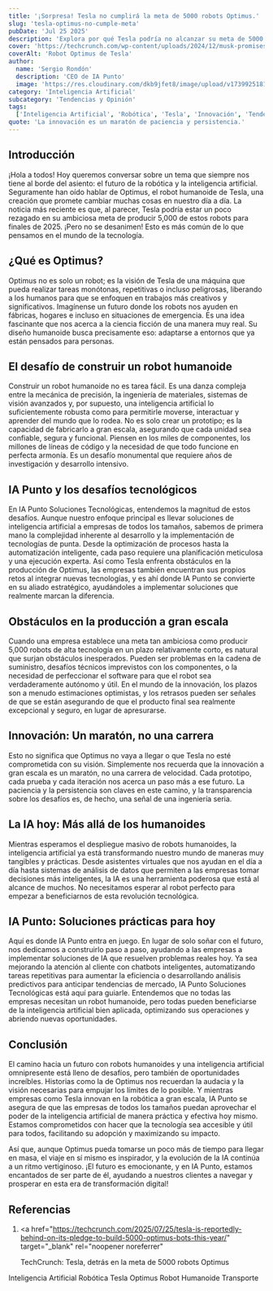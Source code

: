 ```yaml
---
title: '¡Sorpresa! Tesla no cumplirá la meta de 5000 robots Optimus.'
slug: 'tesla-optimus-no-cumple-meta'
pubDate: 'Jul 25 2025'
description: 'Explora por qué Tesla podría no alcanzar su meta de 5000 robots Optimus para 2025 y cómo los desafíos en robótica e IA impactan la innovación a gran escala. Descubre cómo IA Punto ayuda a las empresas a implementar soluciones tecnológicas prácticas hoy.'
cover: 'https://techcrunch.com/wp-content/uploads/2024/12/musk-promises-2024.jpg?resize=1536,1024'
coverAlt: 'Robot Optimus de Tesla'
author:
  name: 'Sergio Rondón'
  description: 'CEO de IA Punto'
  image: 'https://res.cloudinary.com/dkb9jfet8/image/upload/v1739925181/sergio_gdcaeh.png'
category: 'Inteligencia Artificial'
subcategory: 'Tendencias y Opinión'
tags:
  ['Inteligencia Artificial', 'Robótica', 'Tesla', 'Innovación', 'Tendencias']
quote: 'La innovación es un maratón de paciencia y persistencia.'
---
```


<h2 id="introduccion">Introducción</h2>

¡Hola a todos! Hoy queremos conversar sobre un tema que siempre nos tiene al borde del asiento: el futuro de la robótica y la inteligencia artificial. Seguramente han oído hablar de Optimus, el robot humanoide de Tesla, una creación que promete cambiar muchas cosas en nuestro día a día. La noticia más reciente es que, al parecer, Tesla podría estar un poco rezagado en su ambiciosa meta de producir 5,000 de estos robots para finales de 2025. ¡Pero no se desanimen! Esto es más común de lo que pensamos en el mundo de la tecnología.

<h2 id="que-es-optimus">¿Qué es Optimus?</h2>

Optimus no es solo un robot; es la visión de Tesla de una máquina que pueda realizar tareas monótonas, repetitivas o incluso peligrosas, liberando a los humanos para que se enfoquen en trabajos más creativos y significativos. Imagínense un futuro donde los robots nos ayuden en fábricas, hogares e incluso en situaciones de emergencia. Es una idea fascinante que nos acerca a la ciencia ficción de una manera muy real. Su diseño humanoide busca precisamente eso: adaptarse a entornos que ya están pensados para personas.

<h2 id="el-desafio-de-construir-un-robot-humanoide">
  El desafío de construir un robot humanoide
</h2>

Construir un robot humanoide no es tarea fácil. Es una danza compleja entre la mecánica de precisión, la ingeniería de materiales, sistemas de visión avanzados y, por supuesto, una inteligencia artificial lo suficientemente robusta como para permitirle moverse, interactuar y aprender del mundo que lo rodea. No es solo crear un prototipo; es la capacidad de fabricarlo a gran escala, asegurando que cada unidad sea confiable, segura y funcional. Piensen en los miles de componentes, los millones de líneas de código y la necesidad de que todo funcione en perfecta armonía. Es un desafío monumental que requiere años de investigación y desarrollo intensivo.

<h2 id="ia-punto-y-los-desafios-tecnologicos">
  IA Punto y los desafíos tecnológicos
</h2>

En IA Punto Soluciones Tecnológicas, entendemos la magnitud de estos desafíos. Aunque nuestro enfoque principal es llevar soluciones de inteligencia artificial a empresas de todos los tamaños, sabemos de primera mano la complejidad inherente al desarrollo y la implementación de tecnologías de punta. Desde la optimización de procesos hasta la automatización inteligente, cada paso requiere una planificación meticulosa y una ejecución experta. Así como Tesla enfrenta obstáculos en la producción de Optimus, las empresas también encuentran sus propios retos al integrar nuevas tecnologías, y es ahí donde IA Punto se convierte en su aliado estratégico, ayudándoles a implementar soluciones que realmente marcan la diferencia.

<h2 id="obstaculos-en-la-produccion-a-gran-escala">
  Obstáculos en la producción a gran escala
</h2>

Cuando una empresa establece una meta tan ambiciosa como producir 5,000 robots de alta tecnología en un plazo relativamente corto, es natural que surjan obstáculos inesperados. Pueden ser problemas en la cadena de suministro, desafíos técnicos imprevistos con los componentes, o la necesidad de perfeccionar el software para que el robot sea verdaderamente autónomo y útil. En el mundo de la innovación, los plazos son a menudo estimaciones optimistas, y los retrasos pueden ser señales de que se están asegurando de que el producto final sea realmente excepcional y seguro, en lugar de apresurarse.

<h2 id="innovacion-un-maraton-no-una-carrera">
  Innovación: Un maratón, no una carrera
</h2>

Esto no significa que Optimus no vaya a llegar o que Tesla no esté comprometida con su visión. Simplemente nos recuerda que la innovación a gran escala es un maratón, no una carrera de velocidad. Cada prototipo, cada prueba y cada iteración nos acerca un paso más a ese futuro. La paciencia y la persistencia son claves en este camino, y la transparencia sobre los desafíos es, de hecho, una señal de una ingeniería seria.

<h2 id="la-ia-hoy-mas-alla-de-los-humanoides">
  La IA hoy: Más allá de los humanoides
</h2>

Mientras esperamos el despliegue masivo de robots humanoides, la inteligencia artificial ya está transformando nuestro mundo de maneras muy tangibles y prácticas. Desde asistentes virtuales que nos ayudan en el día a día hasta sistemas de análisis de datos que permiten a las empresas tomar decisiones más inteligentes, la IA es una herramienta poderosa que está al alcance de muchos. No necesitamos esperar al robot perfecto para empezar a beneficiarnos de esta revolución tecnológica.

<h2 id="ia-punto-soluciones-practicas-para-hoy">
  IA Punto: Soluciones prácticas para hoy
</h2>

Aquí es donde IA Punto entra en juego. En lugar de solo soñar con el futuro, nos dedicamos a construirlo paso a paso, ayudando a las empresas a implementar soluciones de IA que resuelven problemas reales hoy. Ya sea mejorando la atención al cliente con chatbots inteligentes, automatizando tareas repetitivas para aumentar la eficiencia o desarrollando análisis predictivos para anticipar tendencias de mercado, IA Punto Soluciones Tecnológicas está aquí para guiarle. Entendemos que no todas las empresas necesitan un robot humanoide, pero todas pueden beneficiarse de la inteligencia artificial bien aplicada, optimizando sus operaciones y abriendo nuevas oportunidades.

<h2 id="conclusion">Conclusión</h2>

El camino hacia un futuro con robots humanoides y una inteligencia artificial omnipresente está lleno de desafíos, pero también de oportunidades increíbles. Historias como la de Optimus nos recuerdan la audacia y la visión necesarias para empujar los límites de lo posible. Y mientras empresas como Tesla innovan en la robótica a gran escala, IA Punto se asegura de que las empresas de todos los tamaños puedan aprovechar el poder de la inteligencia artificial de manera práctica y efectiva hoy mismo. Estamos comprometidos con hacer que la tecnología sea accesible y útil para todos, facilitando su adopción y maximizando su impacto.

Así que, aunque Optimus pueda tomarse un poco más de tiempo para llegar en masa, el viaje en sí mismo es inspirador, y la evolución de la IA continúa a un ritmo vertiginoso. ¡El futuro es emocionante, y en IA Punto, estamos encantados de ser parte de él, ayudando a nuestros clientes a navegar y prosperar en esta era de transformación digital!

<h2 id="referencias">Referencias</h2>

1. <a
     href="https://techcrunch.com/2025/07/25/tesla-is-reportedly-behind-on-its-pledge-to-build-5000-optimus-bots-this-year/"
     target="_blank"
     rel="noopener noreferrer"
   >
     TechCrunch: Tesla, detrás en la meta de 5000 robots Optimus
   </a>

<div class="flex flex-wrap gap-2 mt-8">
  <span class="inline-block px-3 py-1 bg-primary-100 text-primary-700 text-xs font-semibold rounded-full shadow-sm">
    Inteligencia Artificial
  </span>
  <span class="inline-block px-3 py-1 bg-primary-100 text-primary-700 text-xs font-semibold rounded-full shadow-sm">
    Robótica
  </span>
  <span class="inline-block px-3 py-1 bg-primary-100 text-primary-700 text-xs font-semibold rounded-full shadow-sm">
    Tesla
  </span>
  <span class="inline-block px-3 py-1 bg-primary-100 text-primary-700 text-xs font-semibold rounded-full shadow-sm">
    Optimus
  </span>
  <span class="inline-block px-3 py-1 bg-primary-100 text-primary-700 text-xs font-semibold rounded-full shadow-sm">
    Robot Humanoide
  </span>
  <span class="inline-block px-3 py-1 bg-primary-100 text-primary-700 text-xs font-semibold rounded-full shadow-sm">
    Transporte
  </span>
</div>
